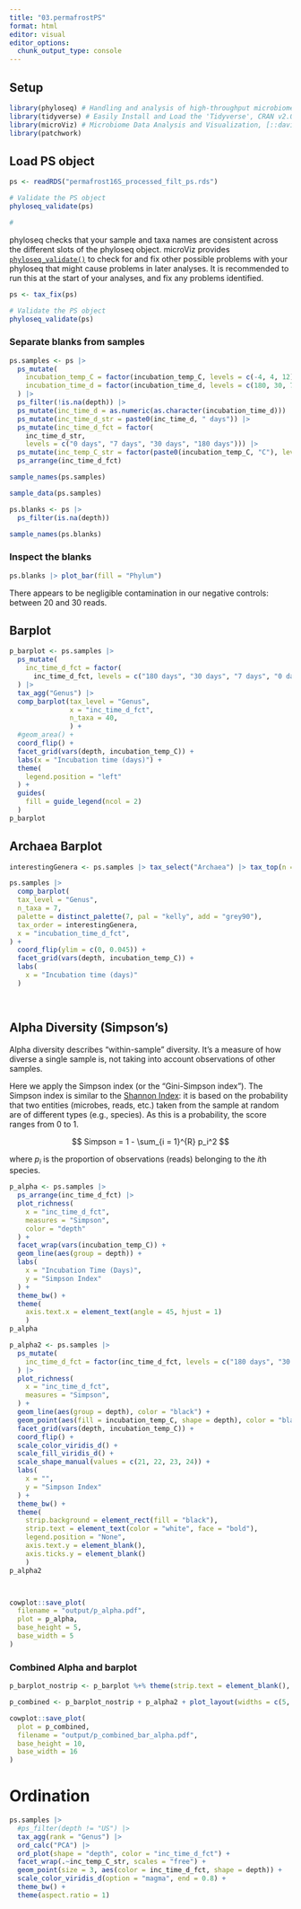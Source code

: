 ```yaml
---
title: "03.permafrostPS"
format: html
editor: visual
editor_options: 
  chunk_output_type: console
---
```


## Setup

```r
library(phyloseq) # Handling and analysis of high-throughput microbiome census data, Bioconductor v1.46.0
library(tidyverse) # Easily Install and Load the 'Tidyverse', CRAN v2.0.0
library(microViz) # Microbiome Data Analysis and Visualization, [::david-barnett/microViz] v0.12.1
library(patchwork)
```

## Load PS object

```r
ps <- readRDS("permafrost16S_processed_filt_ps.rds")

# Validate the PS object
phyloseq_validate(ps)

# 
```

phyloseq checks that your sample and taxa names are consistent across the different slots of the phyloseq object. microViz provides [`phyloseq_validate()`](https://david-barnett.github.io/microViz/reference/phyloseq_validate.html) to check for and fix other possible problems with your phyloseq that might cause problems in later analyses. It is recommended to run this at the start of your analyses, and fix any problems identified.

```r
ps <- tax_fix(ps)

# Validate the PS object
phyloseq_validate(ps)
```

### Separate blanks from samples

```r
ps.samples <- ps |> 
  ps_mutate(
    incubation_temp_C = factor(incubation_temp_C, levels = c(-4, 4, 12)),
    incubation_time_d = factor(incubation_time_d, levels = c(180, 30, 7, 0))
  ) |>  
  ps_filter(!is.na(depth)) |> 
  ps_mutate(inc_time_d = as.numeric(as.character(incubation_time_d))) |> 
  ps_mutate(inc_time_d_str = paste0(inc_time_d, " days")) |> 
  ps_mutate(inc_time_d_fct = factor(
    inc_time_d_str, 
    levels = c("0 days", "7 days", "30 days", "180 days"))) |> 
  ps_mutate(inc_temp_C_str = factor(paste0(incubation_temp_C, "C"), levels = c("-4C", "4C", "12C"))) |> 
  ps_arrange(inc_time_d_fct)

sample_names(ps.samples)

sample_data(ps.samples)
```

```r
ps.blanks <- ps |> 
  ps_filter(is.na(depth))

sample_names(ps.blanks)
```

### Inspect the blanks

```r
ps.blanks |> plot_bar(fill = "Phylum")
```

There appears to be negligible contamination in our negative controls: between 20 and 30 reads.

## Barplot

```r
p_barplot <- ps.samples |> 
  ps_mutate(
    inc_time_d_fct = factor(
      inc_time_d_fct, levels = c("180 days", "30 days", "7 days", "0 days"))
  ) |> 
  tax_agg("Genus") |> 
  comp_barplot(tax_level = "Genus",
               x = "inc_time_d_fct",
               n_taxa = 40,
               ) +
  #geom_area() +
  coord_flip() +
  facet_grid(vars(depth, incubation_temp_C)) +
  labs(x = "Incubation time (days)") +
  theme(
    legend.position = "left"
  ) +
  guides(
    fill = guide_legend(ncol = 2)
  )
p_barplot
```

## Archaea Barplot

```r
interestingGenera <- ps.samples |> tax_select("Archaea") |> tax_top(n = 10, rank = "Genus")

ps.samples |> 
  comp_barplot(
  tax_level = "Genus",
  n_taxa = 7,
  palette = distinct_palette(7, pal = "kelly", add = "grey90"),
  tax_order = interestingGenera,
  x = "incubation_time_d_fct",
) +
  coord_flip(ylim = c(0, 0.045)) +
  facet_grid(vars(depth, incubation_temp_C)) +
  labs(
    x = "Incubation time (days)"
  )

  
```

## Alpha Diversity (Simpson's)

Alpha diversity describes "within-sample" diversity. It's a measure of how diverse a single sample is, not taking into account observations of other samples.

Here we apply the Simpson index (or the "Gini-Simpson index"). The Simpson index is similar to the [Shannon Index](https://en.wikipedia.org/wiki/Diversity_index#Shannon_index): it is based on the probability that two entities (microbes, reads, etc.) taken from the sample at random are of different types (e.g., species). As this is a probability, the score ranges from 0 to 1.

$$
Simpson = 1 - \sum_{i = 1}^{R} p_i^2
$$

where $p_i$ is the proportion of observations (reads) belonging to the $i$th species.

```r
p_alpha <- ps.samples |>
  ps_arrange(inc_time_d_fct) |> 
  plot_richness(
    x = "inc_time_d_fct",
    measures = "Simpson",
    color = "depth"
  ) +
  facet_wrap(vars(incubation_temp_C)) +
  geom_line(aes(group = depth)) +
  labs(
    x = "Incubation Time (Days)",
    y = "Simpson Index"
  ) +
  theme_bw() +
  theme(
    axis.text.x = element_text(angle = 45, hjust = 1)
    )
p_alpha

p_alpha2 <- ps.samples |>
  ps_mutate(
    inc_time_d_fct = factor(inc_time_d_fct, levels = c("180 days", "30 days", "7 days", "0 days"))
  ) |> 
  plot_richness(
    x = "inc_time_d_fct",
    measures = "Simpson",
  ) +
  geom_line(aes(group = depth), color = "black") +
  geom_point(aes(fill = incubation_temp_C, shape = depth), color = "black") +
  facet_grid(vars(depth, incubation_temp_C)) +
  coord_flip() +
  scale_color_viridis_d() +
  scale_fill_viridis_d() +
  scale_shape_manual(values = c(21, 22, 23, 24)) +
  labs(
    x = "",
    y = "Simpson Index"
  ) +
  theme_bw() +
  theme(
    strip.background = element_rect(fill = "black"),
    strip.text = element_text(color = "white", face = "bold"),
    legend.position = "None",
    axis.text.y = element_blank(),
    axis.ticks.y = element_blank()
    )
p_alpha2



cowplot::save_plot(
  filename = "output/p_alpha.pdf",
  plot = p_alpha,
  base_height = 5,
  base_width = 5
)
```

### Combined Alpha and barplot

```r
p_barplot_nostrip <- p_barplot %+% theme(strip.text = element_blank(), strip.background = element_blank())

p_combined <- p_barplot_nostrip + p_alpha2 + plot_layout(widths = c(5, 1))

cowplot::save_plot(
  plot = p_combined,
  filename = "output/p_combined_bar_alpha.pdf",
  base_height = 10,
  base_width = 16
)
```

# Ordination

```r
ps.samples |> 
  #ps_filter(depth != "US") |> 
  tax_agg(rank = "Genus") |> 
  ord_calc("PCA") |> 
  ord_plot(shape = "depth", color = "inc_time_d_fct") +
  facet_wrap(.~inc_temp_C_str, scales = "free") +
  geom_point(size = 3, aes(color = inc_time_d_fct, shape = depth)) +
  scale_color_viridis_d(option = "magma", end = 0.8) +
  theme_bw() +
  theme(aspect.ratio = 1)
```
